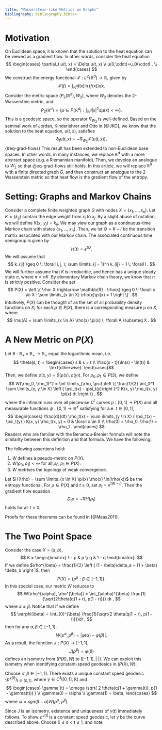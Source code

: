 ```yaml
---
title: "Wasserstein-like Metrics on Graphs"
bibliography: bibliography.bibtex
---
```


# Motivation

On Euclidean space, it is known that the solution to the heat equation can be viewed as a gradient flow.
In other words, consider the heat equation
    $$ \begin{cases} 
          \partial_t u(t, x) = \Delta u(t, x) \\
          u(0,\cdot)=u_0(\cdot) . \\  
       \end{cases} 
    $$
We construct the energy functional $\mathcal{F}:L^2(\mathbb{R}^d) \rightarrow \mathbb{R}$, given by 
$$ \mathcal{F}(f)=\int_{\mathbb{R}^d}f(x)\ln(f(x))dx . $$
Consider the metric space $(P_2(\mathbb{R}^d), W_2)$, where $W_2$ denotes the 2-Wasserstein metric, and 
$$ P_2(\mathbb{R}^d) = \left \{ \mu \in P(\mathbb{R}^d) : \int_{\mathbb{R}^d} |x|^2 d \mu(x) < \infty \right \} . $$
This is a geodesic space, so the operator $\nabla_{W_2}$ is well-defined.
Based on the seminal work of Jordan, Kinderlehrer and Otto in [@JKO], we know that the solution to the heat equation, $u(t, x)$, satisfies
$$
    \partial_t u(t, x) = -\nabla_{W_2}\mathcal{F}(u(t,x)) .
$$ {#eq-grad-flows}
This result has been extended to non-Euclidean base spaces.
In other words, in many instances, we replace $\mathbb{R}^d$ with a more abstract space (e.g. a Riemannian manifold).
Then, we develop an analogue to $W_2$ so that @eq-grad-flows still holds.
In this article, we will replace $\mathbb{R}^d$ with a finite directed graph $G$, and then construct an analogue to the 2-Wasserstein metric so that heat flow is the gradient flow of the entropy.

# Setting: Graphs and Markov Chains

Consider a complete finite weighted graph $G$ with nodes $X = \{x_1, \ldots, x_n \}$.
Let $K = \{ k_{ij} \}$ contain the edge weight from $x_i$ to $x_j$.
By a slight abuse of notation, we will define $K(x_i, y_j) = k_{ij}$.
We may view our graph as a continuous-time Markov chain with states $\{ x_1, \ldots, x_n \}$.
Then, we let $Q = K - I$ be the transition matrix associated with our Markov chain.
The associated continuous time semigroup is given by 
$$ H(t) = e^{tQ} . $$
We will assume that 
$$ k_{ij} \geq 0 \; \forall i, j, \; \sum \limits_{j = 1}^n k_{ij} = 1 \; \forall i . $$
We will further assume that $K$ is irreducible, and hence has a unique steady state $\pi$, where $\pi = \pi K$.
By elementary Markov chain theory, we know that $\pi$ is strictly positive.
Consider the set 
$$ P(X) = \left \{ \rho: X \rightarrow \mathbb{R} : \rho(x) \geq 0 \; \forall x \in X : \sum \limits_{x \in X} \rho(x)\pi(x) = 1 \right \} . $$
Intuitively, $P(X)$ can be thought of as the set of all probability density functions on $X$; for each $\rho \in P(X)$, there is a corresponding measure $\mu$ on $X$, where
$$ \mu(A) = \sum \limits_{x \in A} \rho(x) \pi(x) \; \forall A \subseteq X . $$

# A New Metric on $P(X)$

Let $\theta: \mathbb{R}_+ \times \mathbb{R}_+ \rightarrow \mathbb{R}_+$ equal the logarithmic mean, i.e.
$$ \theta(s, t) = \begin{cases}
    s & s = t \\
    \frac{s - t}{\ln(s) - \ln(t)} & \text{otherwise}.
\end{cases}$$
Then, we define $\rho(x, y) = \theta(\rho(x), \rho(y))$.
For $\rho_0, \rho_1 \in P(S)$, we define
$$ W(\rho_0, \rho_1)^2 = \inf \limits_{\rho, \psi} \left \{ \frac{1}{2} \int_0^1 \sum \limits_{x, y \in X} \left ( \psi_t(x) - \psi_t(y)\right )^2 K(x, y) \rho_t(x, y) \pi(x) dt \right \} , $$
where the infimum runs over all piecewise $C^1$ curves $\rho:[0, 1] \rightarrow P(X)$ and all measurable functions $\psi:[0, 1] \rightarrow \mathbb{R}^X$ satisfying for a.e. $t \in [0, 1]$,
$$ \begin{cases}
    \frac{d}{dt} \rho_t(x) + \sum \limits_{y \in X}  ( \psi_t(x) - \psi_t(y) ) K(x, y) \rho_t(x, y) = 0 & \forall x \in X \\
    \rho(0) = \rho_0, \rho(1) = \rho_1 . 
\end{cases} $$
Readers who are familiar with the Benamou-Brenier formula will note the similarity between this definition and that formula.
We have the following:

:::{#thm-1}
The following assertions hold: 

1. $W$ defines a pseudo-metric on $P(X)$.
2. $W(\rho_0, \rho_1) < \infty$ for all $\rho_0, \rho_1 \in P(X)$.
3. $W$ metrises the topology of weak convergence. 
:::

:::{#thm-2}
Let $H(\rho) = \sum \limits_{x \in X} \pi(x) \rho(x) \ln(\rho(x))$ be the entropy functional.
For $\rho \in P(X)$ and $t \geq 0$, set $\rho_t = e^{t(K - I)}$.
Then the gradient flow equation 
$$ D_t \rho = - \nabla H(\rho_t) $$
holds for all $t > 0$.
:::

Proofs for these theorems can be found in [@Maas2011].

# The Two Point Space

Consider the case $X = (a, b)$,
$$ K = \begin{bmatrix}
    1 - p & p \\
    q & 1 - q
\end{bmatrix}. $$
If we define $\rho^{\beta} = \frac{1}{2} \left ( (1 - \beta)\delta_a + (1 + \beta) \delta_b \right )$, then
$$ P(X) = \left \{ \rho^{\beta} : \beta \in [-1, 1] \right \} . $$
In this special case, our metric $W$ reduces to 
$$ W(\rho^{\alpha}, \rho^{\beta}) =  \int_{\alpha}^{\beta} \frac{1}{\sqrt{2\theta(q(1 + r), p(1 - r))}} dr , $$
where $\alpha \leq \beta$.
Notice that if we define
$$ \varphi(\beta) = \int_{0}^{\beta}  \frac{1}{\sqrt{2 \theta(q(1 + r), p(1 - r))}}dr , $$
then for any $\alpha, \beta \in [-1, 1]$,
$$ W(\rho^{\alpha}, \rho^{\beta}) = |\varphi(\alpha) - \varphi(\beta)| . $$
As a result, the function $J: P(X) \rightarrow [-1, 1]$,
$$ J(\rho^{\beta}) = \varphi(\beta) $$
defines an isometry from $(P(X), W)$ to $([-1, 1], |\cdot|)$.
We can exploit this isometry when identifying constant-speed geodesics in $(P(X), W)$.

:::{#thm-3}
Choose $\alpha, \beta \in [-1, 1]$.
There exists a unique constant speed geodesic $\{ p^{\gamma(t)} \}_{t \in [0, 1]}$, where $\gamma \in C^1([0, 1], \mathbb{R})$ and 
$$ \begin{cases}
    \gamma'(t) = \omega \sqrt{ 2 \theta(q(1 + \gamma(t)), p(1 - \gamma(t))) } \\
    \gamma(0) = \alpha \\
    \gamma(1) = \beta, 
\end{cases} $$
where $\omega = sgn(\beta - \alpha) W(\rho^{\alpha}, \rho^{\beta})$.
:::

::: {.proof}
Since $J$ is an isometry, existence and uniqueness of $\gamma(t)$ immediately follows.
To show $\rho^{\gamma(t)}$ is a constant speed geodesic, let $\gamma$ be the curve described above.
Choose $0 \leq s < t \leq 1$, and note
\begin{align*}
    W \left (\rho^{\gamma(t)}, \rho^{\gamma(s)} \right )
    & = |\varphi(\gamma(t)) - \varphi(\gamma(s))| \\
    & = \left | \int_s^t \varphi'(\gamma(r)) \cdot \gamma'(r) dr \right | \\
    & = \left | \int_s^t  \frac{1}{\sqrt{2 \theta(q(1 + \gamma(t)), p(1 - \gamma(t)))}} \cdot \omega \sqrt{ 2 \theta(p(1 - \gamma(t)), q(1 + \gamma(t))) } dr \right | \\
    & = |t - s| W\left(\rho^{\alpha}, \rho^{\beta}\right) .
\end{align*}
::: 

